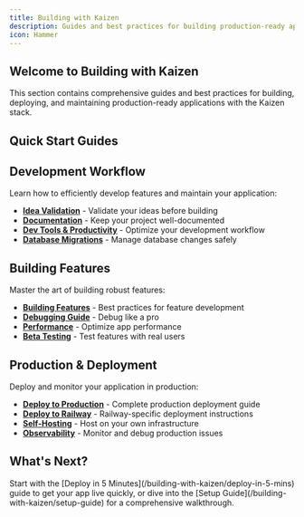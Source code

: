 ```yaml
---
title: Building with Kaizen
description: Guides and best practices for building production-ready applications
icon: Hammer
---
```


## Welcome to Building with Kaizen

This section contains comprehensive guides and best practices for building, deploying, and maintaining production-ready applications with the Kaizen stack.

## Quick Start Guides

<Cards>
  <Card title="Deploy in 5 Minutes" href="/building-with-kaizen/deploy-in-5-mins" description="Get your app live quickly with minimal configuration" />
  <Card title="Setup Guide" href="/building-with-kaizen/setup-guide" description="Complete setup and configuration walkthrough" />
  <Card title="Rapid UI Prototyping" href="/building-with-kaizen/rapid-ui-prototyping" description="Build beautiful UIs fast with Shadcn components" />
</Cards>

## Development Workflow

Learn how to efficiently develop features and maintain your application:

- **[Idea Validation](/building-with-kaizen/idea-validation)** - Validate your ideas before building
- **[Documentation](/building-with-kaizen/documentation)** - Keep your project well-documented
- **[Dev Tools & Productivity](/building-with-kaizen/dev-tools-productivity)** - Optimize your development workflow
- **[Database Migrations](/building-with-kaizen/database-migrations)** - Manage database changes safely

## Building Features

Master the art of building robust features:

- **[Building Features](/building-with-kaizen/building-features)** - Best practices for feature development
- **[Debugging Guide](/building-with-kaizen/debugging-guide)** - Debug like a pro
- **[Performance](/building-with-kaizen/performance)** - Optimize app performance
- **[Beta Testing](/building-with-kaizen/beta-testing)** - Test features with real users

## Production & Deployment

Deploy and monitor your application in production:

- **[Deploy to Production](/building-with-kaizen/deploy-to-production)** - Complete production deployment guide
- **[Deploy to Railway](/building-with-kaizen/deploy-railway)** - Railway-specific deployment instructions
- **[Self-Hosting](/building-with-kaizen/self-hosting)** - Host on your own infrastructure
- **[Observability](/building-with-kaizen/observability)** - Monitor and debug production issues

## What's Next?

<Note>
Start with the [Deploy in 5 Minutes](/building-with-kaizen/deploy-in-5-mins) guide to get your app live quickly, or dive into the [Setup Guide](/building-with-kaizen/setup-guide) for a comprehensive walkthrough.
</Note>


